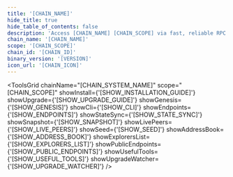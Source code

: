 ```yaml
---
title: '[CHAIN_NAME]'
hide_title: true
hide_table_of_contents: false
description: 'Access [CHAIN_NAME] [CHAIN_SCOPE] via fast, reliable RPC by NODERS — no limits, Omnichain-ready, and built for scalable Web3'
chain_name: '[CHAIN_NAME]'
scope: '[CHAIN_SCOPE]'
chain_id: '[CHAIN_ID]'
binary_version: '[VERSION]'
icon_url: '[CHAIN_ICON]'
---
```



<ChainLayout>
  <ChainHero
    name="[CHAIN_NAME]"
    iconUrl="img/[CHAIN_ICON]"
    bgColor="[CHAIN_BACKGROUND_COLOR]"
    scope="[CHAIN_SCOPE]"
    chainId="[CHAIN_ID]"
    nodeVersion="[VERSION]"
    token="[CHAIN_DENOM_PRETTY]"
    stakeUrl="[STAKE_URL]"
    restakeUrl="[RESTAKE_URL]"
    websiteUrl="[SOCIAL_WEBSITE]"
    githubUrl="[SOCIAL_GITHUB]"
    xUrl="[SOCIAL_X]"
    discordUrl="[SOCIAL_DISCORD]"
  />

  <ProductLinks
    appUrl="[APP_URL]"
    appImageUrl="img/products/[APP_IMAGE]"
    explorerUrl="[EXPLORER_URL]"
    explorerImageUrl="img/products/[EXPLORER_IMAGE]"
    faucetUrl="[FAUCET_URL]"
  />

  <ToolsGrid
    chainName="[CHAIN_SYSTEM_NAME]"
    scope="[CHAIN_SCOPE]"
    showInstall={'[SHOW_INSTALLATION_GUIDE]'}
    showUpgrade={'[SHOW_UPGRADE_GUIDE]'}
    showGenesis={'[SHOW_GENESIS]'}
    showCli={'[SHOW_CLI]'}
    showEndpoints={'[SHOW_ENDPOINTS]'}
    showStateSync={'[SHOW_STATE_SYNC]'}
    showSnapshot={'[SHOW_SNAPSHOT]'}
    showLivePeers={'[SHOW_LIVE_PEERS]'}
    showSeed={'[SHOW_SEED]'}
    showAddressBook={'[SHOW_ADDRESS_BOOK]'}
    showExplorersList={'[SHOW_EXPLORERS_LIST]'}
    showPublicEndpoints={'[SHOW_PUBLIC_ENDPOINTS]'}
    showUsefulTools={'[SHOW_USEFUL_TOOLS]'}
    showUpgradeWatcher={'[SHOW_UPGRADE_WATCHER]'}
  />

</ChainLayout>
